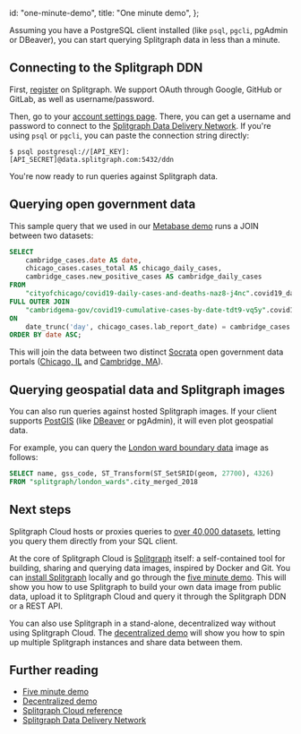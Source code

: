   id: "one-minute-demo",
  title: "One minute demo",
};

Assuming you have a PostgreSQL client installed (like `psql`, `pgcli`, pgAdmin or DBeaver), you can start querying Splitgraph data in less than a minute.

## Connecting to the Splitgraph DDN

First, [register](https://www.splitgraph.com/auth/sign_up) on Splitgraph. We support OAuth through Google, GitHub or GitLab, as well as username/password.

Then, go to your [account settings page](https://www.splitgraph.com/settings/sql-credentials). There, you can get a username and password to connect to the [Splitgraph Data Delivery Network](../splitgraph-cloud/data-delivery-network). If you're using `psql` or `pgcli`, you can paste the connection string directly:

```shell-session
$ psql postgresql://[API_KEY]:[API_SECRET]@data.splitgraph.com:5432/ddn
```

You're now ready to run queries against Splitgraph data.

## Querying open government data

This sample query that we used in our [Metabase demo](../ingesting-data/socrata#using-metabase-to-join-and-plot-data-from-multiple-data-portals) runs a JOIN between two datasets:

```sql
SELECT
    cambridge_cases.date AS date,
    chicago_cases.cases_total AS chicago_daily_cases,
    cambridge_cases.new_positive_cases AS cambridge_daily_cases
FROM
    "cityofchicago/covid19-daily-cases-and-deaths-naz8-j4nc".covid19_daily_cases_and_deaths chicago_cases
FULL OUTER JOIN
    "cambridgema-gov/covid19-cumulative-cases-by-date-tdt9-vq5y".covid19_cumulative_cases_by_date cambridge_cases
ON
    date_trunc('day', chicago_cases.lab_report_date) = cambridge_cases.date
ORDER BY date ASC;
```

This will join the data between two distinct [Socrata](https://www.tylertech.com/products/socrata) open government data portals ([Chicago, IL](https://data.cityofchicago.org/Health-Human-Services/COVID-19-Daily-Cases-and-Deaths/naz8-j4nc) and [Cambridge, MA](https://data.cambridgema.gov/Public-Safety/COVID-19-Cumulative-Cases-by-Date/tdt9-vq5y)).

## Querying geospatial data and Splitgraph images

You can also run queries against hosted Splitgraph images. If your client supports [PostGIS](https://postgis.net/) (like [DBeaver](https://dbeaver.io/) or pgAdmin), it will even plot geospatial data.

For example, you can query the [London ward boundary data](https://www.splitgraph.com/splitgraph/london_wards/) image as follows:

```sql
SELECT name, gss_code, ST_Transform(ST_SetSRID(geom, 27700), 4326)
FROM "splitgraph/london_wards".city_merged_2018
```

## Next steps

Splitgraph Cloud hosts or proxies queries to [over 40,000 datasets](/explore), letting you query them directly from your SQL client.

At the core of Splitgraph Cloud is [Splitgraph](https://github.com/splitgraph/splitgraph) itself: a self-contained tool for building, sharing and querying data images, inspired by Docker and Git. You can [install Splitgraph](./installation) locally and go through the [five minute demo](./five-minute-demo). This will show you how to use Splitgraph to build your own data image from public data, upload it to Splitgraph Cloud and query it through the Splitgraph DDN or a REST API.

You can also use Splitgraph in a stand-alone, decentralized way without using Splitgraph Cloud. The [decentralized demo](./decentralized-demo) will show you how to spin up multiple Splitgraph instances and share data between them.

## Further reading

- [Five minute demo](./five-minute-demo)
- [Decentralized demo](./decentralized-demo)
- [Splitgraph Cloud reference](../splitgraph-cloud/introduction)
- [Splitgraph Data Delivery Network](../splitgraph-cloud/data-delivery-network)
